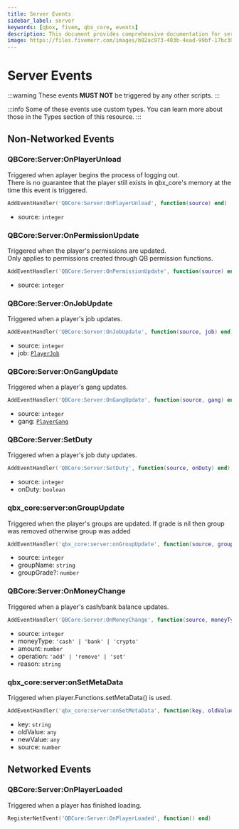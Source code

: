 ```yaml
---
title: Server Events
sidebar_label: server
keywords: [qbox, fivem, qbx_core, events]
description: This document provides comprehensive documentation for server-side events within the Qbox Core framework. It outlines both non-networked and networked events that are triggered on the client, offering details on their purpose, usage, and any associated data structures (types).
image: https://files.fivemerr.com/images/b02ac973-403b-4ead-99bf-17bc307172d9.png
---
```


# Server Events

:::warning
  These events **MUST NOT** be triggered by any other scripts.
:::

:::info
  Some of these events use custom types.
  You can learn more about those in the Types section of this resource.
:::

## Non-Networked Events

### QBCore:Server:OnPlayerUnload

Triggered when aplayer begins the process of logging out. \
There is no guarantee that the player still exists in qbx_core's memory at the time this event is triggered.

```lua
AddEventHandler('QBCore:Server:OnPlayerUnload', function(source) end)
```

- source: `integer`

### QBCore:Server:OnPermissionUpdate

Triggered when the player's permissions are updated. \
Only applies to permissions created through QB permission functions.

```lua
AddEventHandler('QBCore:Server:OnPermissionUpdate', function(source) end)
```

- source: `integer`

### QBCore:Server:OnJobUpdate

Triggered when a player's job updates.

```lua
AddEventHandler('QBCore:Server:OnJobUpdate', function(source, job) end)
```

- source: `integer`
- job: [`PlayerJob`](../types/player.mdx#playerjob)

### QBCore:Server:OnGangUpdate

Triggered when a player's gang updates.

```lua
AddEventHandler('QBCore:Server:OnGangUpdate', function(source, gang) end)
```

- source: `integer`
- gang: [`PlayerGang`](../types/player.mdx#playergang)

### QBCore:Server:SetDuty

Triggered when a player's job duty updates.

```lua
AddEventHandler('QBCore:Server:SetDuty', function(source, onDuty) end)
```

- source: `integer`
- onDuty: `boolean`

### qbx_core:server:onGroupUpdate

Triggered when the player's groups are updated. If grade is nil then group was removed otherwise group was added

```lua
AddEventHandler('qbx_core:server:onGroupUpdate', function(source, groupName, groupGrade) end)
```

- source: `integer`
- groupName: `string`
- groupGrade?: `number`

### QBCore:Server:OnMoneyChange

Triggered when a player's cash/bank balance updates.

```lua
AddEventHandler('QBCore:Server:OnMoneyChange', function(source, moneyType, amount, operation, reason) end)
```

- source: `integer`
- moneyType: `'cash' | 'bank' | 'crypto'`
- amount: `number`
- operation: `'add' | 'remove' | 'set'`
- reason: `string`

### qbx_core:server:onSetMetaData

Triggered when player.Functions.setMetaData() is used.

```lua
AddEventHandler('qbx_core:server:onSetMetaData', function(key, oldValue, newValue, source) end)
```

- key: `string`
- oldValue: `any`
- newValue: `any`
- source: `number`

## Networked Events

### QBCore:Server:OnPlayerLoaded

Triggered when a player has finished loading.

```lua
RegisterNetEvent('QBCore:Server:OnPlayerLoaded', function() end)
```